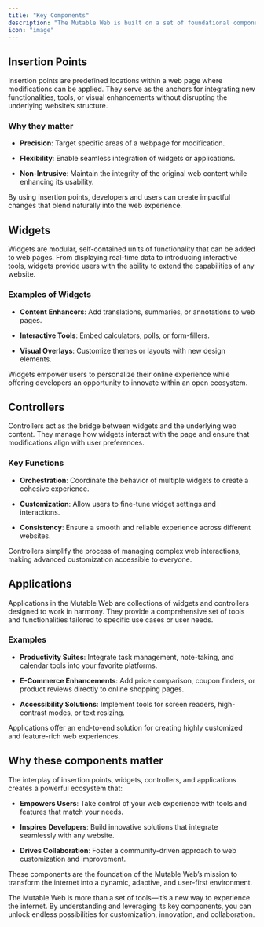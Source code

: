 ```yaml
---
title: "Key Components"
description: "The Mutable Web is built on a set of foundational components that work together to redefine how we interact with digital content. Each component plays a critical role in enabling customization, integration, and collaboration, making the web more dynamic, user-centric, and adaptable. Let’s explore these key components:"
icon: "image"
---
```


## Insertion Points

Insertion points are predefined locations within a web page where modifications can be applied. They serve as the anchors for integrating new functionalities, tools, or visual enhancements without disrupting the underlying website’s structure.

### Why they matter

* **Precision**: Target specific areas of a webpage for modification.

* **Flexibility**: Enable seamless integration of widgets or applications.

* **Non-Intrusive**: Maintain the integrity of the original web content while enhancing its usability.

By using insertion points, developers and users can create impactful changes that blend naturally into the web experience.

## Widgets

Widgets are modular, self-contained units of functionality that can be added to web pages. From displaying real-time data to introducing interactive tools, widgets provide users with the ability to extend the capabilities of any website.

### Examples of Widgets

* **Content Enhancers**: Add translations, summaries, or annotations to web pages.

* **Interactive Tools**: Embed calculators, polls, or form-fillers.

* **Visual Overlays**: Customize themes or layouts with new design elements.

Widgets empower users to personalize their online experience while offering developers an opportunity to innovate within an open ecosystem.

## Controllers

Controllers act as the bridge between widgets and the underlying web content. They manage how widgets interact with the page and ensure that modifications align with user preferences.

### Key Functions

* **Orchestration**: Coordinate the behavior of multiple widgets to create a cohesive experience.

* **Customization**: Allow users to fine-tune widget settings and interactions.

* **Consistency**: Ensure a smooth and reliable experience across different websites.

Controllers simplify the process of managing complex web interactions, making advanced customization accessible to everyone.

## Applications

Applications in the Mutable Web are collections of widgets and controllers designed to work in harmony. They provide a comprehensive set of tools and functionalities tailored to specific use cases or user needs.

### Examples

* **Productivity Suites**: Integrate task management, note-taking, and calendar tools into your favorite platforms.

* **E-Commerce Enhancements**: Add price comparison, coupon finders, or product reviews directly to online shopping pages.

* **Accessibility Solutions**: Implement tools for screen readers, high-contrast modes, or text resizing.

Applications offer an end-to-end solution for creating highly customized and feature-rich web experiences.

## Why these components matter

The interplay of insertion points, widgets, controllers, and applications creates a powerful ecosystem that:

* **Empowers Users**: Take control of your web experience with tools and features that match your needs.

* **Inspires Developers**: Build innovative solutions that integrate seamlessly with any website.

* **Drives Collaboration**: Foster a community-driven approach to web customization and improvement.

These components are the foundation of the Mutable Web’s mission to transform the internet into a dynamic, adaptive, and user-first environment.

The Mutable Web is more than a set of tools—it’s a new way to experience the internet. By understanding and leveraging its key components, you can unlock endless possibilities for customization, innovation, and collaboration.